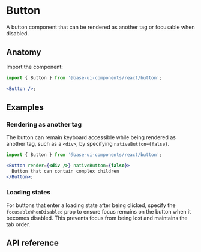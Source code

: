 # Button

<Subtitle>
  A button component that can be rendered as another tag or focusable when disabled.
</Subtitle>
<Meta
  name="description"
  content="A high-quality, unstyled React button component that can be rendered as another tag or focusable when disabled."
/>

<Demo path="./demos/hero" />

## Anatomy

Import the component:

```jsx title="Anatomy"
import { Button } from '@base-ui-components/react/button';

<Button />;
```

## Examples

### Rendering as another tag

The button can remain keyboard accessible while being rendered as another tag, such as a `<div>`, by specifying `nativeButton={false}`.

```jsx title="Custom tag button" "nativeButton"
import { Button } from '@base-ui-components/react/button';

<Button render={<div />} nativeButton={false}>
  Button that can contain complex children
</Button>;
```

### Loading states

For buttons that enter a loading state after being clicked, specify the `focusableWhenDisabled` prop to ensure focus remains on the button when it becomes disabled. This prevents focus from being lost and maintains the tab order.

<Demo path="./demos/loading" compact />

## API reference

<Reference component="Button" />
